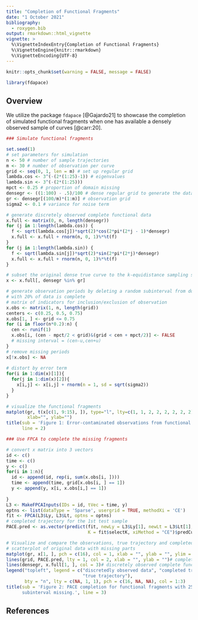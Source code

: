 ```yaml
---
title: "Completion of Functional Fragments"
date: "1 October 2021"
bibliography: 
  - roxygen.bib
output: rmarkdown::html_vignette
vignette: >
  %\VignetteIndexEntry{Completion of Functional Fragments}
  %\VignetteEngine{knitr::rmarkdown}
  %\VignetteEncoding{UTF-8}
---
```


```r
knitr::opts_chunk$set(warning = FALSE, message = FALSE) 
```

```r
library(fdapace)
```

## Overview

We utilize the package <tt>`fdapace`</tt> [@Gajardo21] to showcase the completion of simulated functional fragments when one has available a densely observed sample of curves [@carr:20].

```r
### Simulate functional fragments

set.seed(1)
# set parameters for simulation
n <- 50 # number of sample trajectories
m <- 30 # number of observation per curve
grid <- seq(0, 1, len = m) # set up regular grid
lambda.cos <- 3^(-(2*(1:25)-1)) # eigenvalues
lambda.sin <- 3^(-(2*(1:25)))
mpct <- 0.25 # proportion of domain missing
densegr <- ((1:100) - .5)/100 # dense regular grid to generate the data
gr <- densegr[(100/m)*(1:m)] # observation grid
sigma2 <- 0.1 # variance for noise term

# generate discretely observed complete functional data
x.full <- matrix(0, n, length(densegr))
for (j in 1:length(lambda.cos)) {
  f <- sqrt(lambda.cos[j])*sqrt(2)*cos(2*pi*(2*j - 1)*densegr)
  x.full <- x.full + rnorm(n, 0, 1)%*%t(f)
}
for (j in 1:length(lambda.sin)) {
  f <- sqrt(lambda.sin[j])*sqrt(2)*sin(2*pi*(2*j)*densegr)
  x.full <- x.full + rnorm(n, 0, 1)%*%t(f)
}

# subset the original dense true curve to the k-equidistance sampling scheme;
x <- x.full[, densegr %in% gr]

# generate observation periods by deleting a random subinterval from domain, 
# with 20% of data is complete
# matrix of indicators for inclusion/exclusion of observation
x.obs <- matrix(1, n, length(grid)) 
centers <- c(0.25, 0.5, 0.75)
x.obs[1, ] <- grid <= 0.75
for (i in floor(n*0.2):n) {
  cen <- runif(1)
  x.obs[i, (cen - mpct/2 < grid)&(grid < cen + mpct/2)] <- FALSE
  # missing interval = (cen-u,cen+u)
}
# remove missing periods 
x[!x.obs] <- NA
 
# distort by error term
for(i in 1:dim(x)[1]){
  for(j in 1:dim(x)[2]){
    x[i,j] <- x[i,j] + rnorm(n = 1, sd = sqrt(sigma2))
  }
}
```

```r
# visualize the functional fragments
matplot(gr, t(x[c(1, 9:15), ]), type="l", lty=c(1, 1, 2, 2, 2, 2, 2, 2), 
        xlab="", ylab="")
title(sub = 'Figure 1: Error-contaminated observations from functional fragments.', 
      line = 2)
```

```r
### Use FPCA to complete the missing fragments

# convert x matrix into 3 vectors
id <- c()
time <- c()
y <- c()
for(i in 1:n){
  id <- append(id, rep(i, sum(x.obs[i, ])))
  time <- append(time, grid[x.obs[i, ] == 1])
  y <- append(y, x[i, x.obs[i,] == 1])
  
}
L3 <- MakeFPCAInputs(IDs = id, tVec = time, y)
optns <- list(dataType = 'Sparse', usergrid = TRUE, methodXi = 'CE')
fit <- FPCA(L3$Ly, L3$Lt, optns = optns)
# completed trajectory for the 1st test sample
PACE.pred <- as.vector(predict(fit, newLy = L3$Ly[1], newLt = L3$Lt[1], 
                               K = fit$selectK, xiMethod = "CE")$predCurves)
```

```r
# Visualize and compare the observations, true trajectory and completed trajectory
# scatterplot of original data with missing parts
matplot(gr, x[1, ], pch = c(16), col = 1, xlab = "", ylab = "", ylim = c(-2, 2))
lines(grid, PACE.pred, lty = 1, col = 2, xlab = "", ylab = "")# completed functional data
lines(densegr, x.full[1, ], col = 3)# discretely observed complete functional data
legend("topleft", legend = c("discretedly observed data", "completed trajectory", 
                             "true trajectory"), 
       bty = "n", lty = c(NA, 1, 1), pch = c(16, NA, NA), col = 1:3)
title(sub = 'Figure 2: PACE completion for functional fragments with 25% of 
      subinterval missing.', line = 3)
```

## References